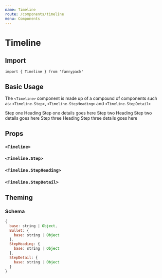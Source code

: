 ```yaml
---
name: Timeline
route: /components/timeline
menu: Components
---
```




# Timeline

## Import

`import { Timeline } from 'fannypack'`

## Basic Usage

The `<Timeline>` component is made up of a compound of components such as: `<Timeline.Step>`,  `<Timeline.StepHeading>` and `<Timeline.StepDetail>`

<Playground>
  <Timeline activeStep="StepHeading2" progressColor="green" lineColor="green">
    <Timeline.Step a11yTitleId="StepHeading1" a11yDescriptionId="StepDetail1">
      <Timeline.StepHeading a11yTitleId="StepHeading1">Step one Heading</Timeline.StepHeading>
      <Timeline.StepDetail a11yDescriptionId="StepDetail1">Step one details goes here</Timeline.StepDetail>
    </Timeline.Step>
    <Timeline.Step a11yTitleId="StepHeading2" a11yDescriptionId="StepDetail2">
      <Timeline.StepHeading a11yTitleId="StepHeading2">Step two Heading</Timeline.StepHeading>
      <Timeline.StepDetail a11yDescriptionId="StepDetail2">Step two details goes here</Timeline.StepDetail>
    </Timeline.Step>
    <Timeline.Step a11yTitleId="StepHeading3" a11yDescriptionId="StepDetail3">
      <Timeline.StepHeading a11yTitleId="StepHeading3">Step three Heading</Timeline.StepHeading>
      <Timeline.StepDetail a11yDescriptionId="StepDetail3">Step three details goes here</Timeline.StepDetail>
    </Timeline.Step>
  </Timeline>
</Playground>

## Props

### `<Timeline>`
<PropsTable of={Timeline} />

### `<Timeline.Step>`
<PropsTable of={Timeline.Step} />

### `<Timeline.StepHeading>`
<PropsTable of={Timeline.StepHeading} />

### `<Timeline.StepDetail>`
<PropsTable of={Timeline.StepDetail} />


## Theming

### Schema

```jsx
{
  base: string | Object,
  Bullet: {
    base: string | Object
  },
  StepHeading: {
    base: string | Object
  },
  StepDetail: {
    base: string | Object
  }
}
```
